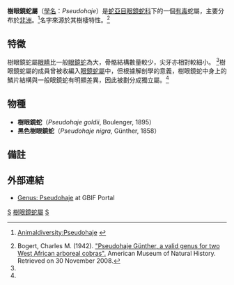 {{Automatic Taxobox
| taxon = Pseudohaje
| image = 
| image_caption = 
| authority = Günther, 1858
| subdivision_ranks = Species
| subdivision = 詳見內文}}

'''樹眼鏡蛇屬'''（[[學名|學名]]：''Pseudohaje''）是[[蛇亞目|蛇亞目]][[眼鏡蛇科|眼鏡蛇科]]下的一個[[毒蛇|有毒]]蛇屬，主要分布於[[非洲|非洲]]。<ref>{{en}}[http://animaldiversity.ummz.umich.edu/site/accounts/classification/Pseudohaje.html#Pseudohaje Animaldiversity:Pseudohaje] {{Wayback|url=http://animaldiversity.ummz.umich.edu/site/accounts/classification/Pseudohaje.html#Pseudohaje |date=20121021044606 }}</ref>名字來源於其樹棲特性。<ref name="bogert">Bogert, Charles M. (1942). [http://digitallibrary.amnh.org/dspace/bitstream/2246/4745/1/N1174.pdf "Pseudohaje Günther, a valid genus for two West African arboreal cobras".] {{Wayback|url=http://digitallibrary.amnh.org/dspace/bitstream/2246/4745/1/N1174.pdf |date=20070611214337 }} American Museum of Natural History. Retrieved on 30 November 2008.</ref>

==特徵==
樹眼鏡蛇屬[[眼睛|眼睛]]比一般[[眼鏡蛇|眼鏡蛇]]為大，骨骼結構數量較少，尖牙亦相對較細小。
<ref name="bogert" />樹眼鏡蛇屬的成員曾被收編入[[眼鏡蛇屬|眼鏡蛇屬]]中，但根據解剖學的意義，樹眼鏡蛇中身上的鱗片結構與一般眼鏡蛇有明顯差異，因此被劃分成獨立屬。<ref name="bogert" />

==物種==
*'''樹眼鏡蛇'''（''Pseudohaje goldii'', Boulenger, 1895）
*'''黑色樹眼鏡蛇'''（''Pseudohaje nigra'', Günther, 1858）

==備註==
{{reflist}}

==外部連結==
*[http://data.gbif.org/species/13213940 Genus: Pseudohaje] {{Wayback|url=http://data.gbif.org/species/13213940 |date=20160303211343 }} at GBIF Portal
{{Taxonbar|from=Q195316}}

[[Category:眼鏡蛇科|S]]
[[Category:樹眼鏡蛇屬|]]
[[Category:_1858年描述的分类群|S]]